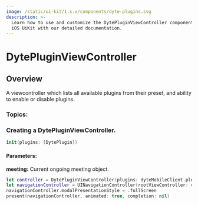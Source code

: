 ```yaml
---
image: /static/ui-kit/1.x.x/components/dyte-plugins.svg
description: >-
  Learn how to use and customize the DytePluginViewController component in Dyte's
  iOS UiKit with our detailed documentation.
---
```


# DytePluginViewController
## Overview
A viewcontroller which lists all available plugins from their preset, and ability to
enable or disable plugins.


### Topics:
### Creating a DytePluginViewController. 

```swift
init(plugins: [DytePlugin])
```
#### Parameters:
**meeting:** Current ongoing meeting object. 



```swift
let controller = DytePluginViewController(plugins: dyteMobileClient.plugins.all)
let navigationController = UINavigationController(rootViewController: controller)
navigationController.modalPresentationStyle = .fullScreen
present(navigationController, animated: true, completion: nil)
```

<head>
  <title>iOS DytePluginViewController</title>
</head>

